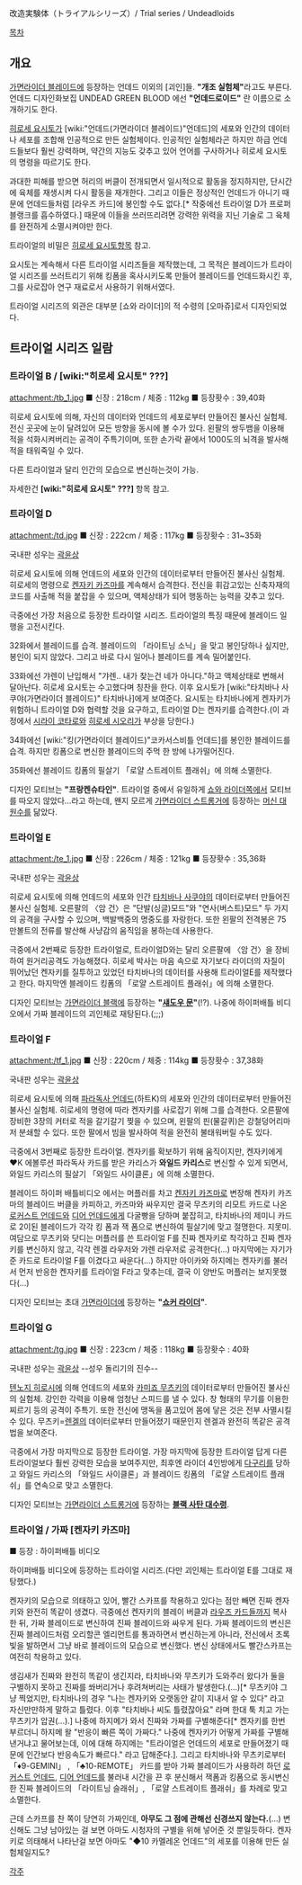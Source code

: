 改造実験体（トライアルシリーズ）/ Trial series / Undeadloids

[[목차]]
== 개요 ==
[[가면라이더 블레이드]]에 등장하는 언데드 이외의 [괴인]들. '''"개조 실험체"'''라고도 부른다. 언데드 디자인화보집 UNDEAD GREEN BLOOD 에선 '''"언데드로이드"''' 란 이름으로 소개하기도 한다.

[[히로세 요시토]]가 [wiki:"언데드(가면라이더 블레이드)"언데드]의 세포와 인간의 데이터나 세포를 조합해 인공적으로 만든 실험체이다. 인공적인 실험체라곤 하지만 하급 언데드들보다 훨씬 강력하며, 약간의 지능도 갖추고 있어 언어를 구사하거나 히로세 요시토의 명령을 따르기도 한다.

과대한 피해를 받으면 허리의 버클이 전개되면서 일시적으로 활동을 정지하지만, 단시간에 육체를 재생시켜 다시 활동을 재개한다. 그리고 이들은 정상적인 언데드가 아니기 때문에 언데드들처럼 [라우즈 카드]에 봉인할 수도 없다.[* 작중에선 트라이얼 D가 프로퍼 블랭크를 흡수하였다.] 때문에 이들을 쓰러뜨리려면 강력한 위력을 지닌 기술로 그 육체를 완전하게 소멸시켜야만 한다.

트라이얼의 비밀은 [[히로세 요시토]]항목 참고.

요시토는 계속해서 다른 트라이얼 시리즈들을 제작했는데, 그 목적은 블레이드가 트라이얼 시리즈를 쓰러트리기 위해 킹폼을 혹사시키도록 만들어 블레이드를 언데드화시킨 후, 그를 사로잡아 연구 재료로서 사용하기 위해서였다.

트라이얼 시리즈의 외관은 대부분 [쇼와 라이더]의 적 수령의 [오마쥬]로서 디자인되었다.

== 트라이얼 시리즈 일람 ==
=== 트라이얼 B / '''[wiki:"히로세 요시토" ???]''' === 
attachment:/tb_1.jpg 
■ 신장 : 218cm / 체중 : 112kg 
■ 등장홧수 : 39,40화

히로세 요시토에 의해, 자신의 데이터와 언데드의 세포로부터 만들어진 불사신 실험체. 전신 곳곳에 눈이 달려있어 모든 방향을 동시에 볼 수가 있다. 왼팔의 쌍두뱀을 이용해 적을 석화시켜버리는 공격이 주특기이며, 또한 손가락 끝에서 1000도의 뇌격을 발사해 적을 태워죽일 수 있다.

다른 트라이얼과 달리 인간의 모습으로 변신하는것이 가능.

자세한건 '''[wiki:"히로세 요시토" ???]''' 항목 참고.

=== 트라이얼 D ===
attachment:/td.jpg
■ 신장 : 222cm / 체중 : 117kg 
■ 등장홧수 : 31~35화

국내판 성우는 [[곽윤상]]

히로세 요시토에 의해 언데드의 세포와 인간의 데이터로부터 만들어진 불사신 실험체. 히로세의 명령으로 [[켄자키 카즈마]]를 계속해서 습격한다. 전신을 휘감고있는 신축자재의 코드를 사출해 적을 붙잡을 수 있으며, 액체상태가 되어 행동하는 능력을 갖추고 있다.

극중에선 가장 처음으로 등장한 트라이얼 시리즈. 트라이얼의 특징 때문에 블레이드 일행을 고전시킨다.

32화에서 블레이드를 습격. 블레이드의 「라이트닝 소닉」을 맞고 봉인당하나 싶지만, 봉인이 되지 않았다. 그리고 바로 다시 일어나 블레이드를 계속 밀어붙인다.

33화에선 갸렌이 난입해서 "갸렌.. 내가 찾는건 네가 아니다."하고 액체상태로 변해서 달아난다. 히로세 요시토는 수고했다며 칭찬을 한다. 이후 요시토가 [wiki:"타치바나 사쿠야(가면라이더 블레이드)" 타치바나]에게 보여준다. 요시토는 타치바나에게 켄자키가 위험하니 트라이얼 D와 협력할 것을 요구하고, 트라이얼 D는 켄자키를 습격한다.(이 과정에서 [[시라이 코타로]]와 [[히로세 시오리]]가 부상을 당한다.)

34화에선 [wiki:"킹(가면라이더 블레이드)"코카서스비틀 언데드]를 봉인한 블레이드를 습격. 하지만 킹폼으로 변신한 블레이드의 주먹 한 방에 나가떨어진다.

35화에선 블레이드 킹폼의 필살기 「로얄 스트레이트 플래쉬」에 의해 소멸한다.

디자인 모티브는 '''"프랑켄슈타인"'''. 트라이얼 중에서 유일하게 [[쇼와 라이더]]쪽에서 모티브를 따오지 않았다...라고 하는데, 왠지 모르게 [[가면라이더 스트롱거]]에 등장하는 [[머신 대원수]]를 닮았다.

=== 트라이얼 E ===
attachment:/te_1.jpg
■ 신장 : 226cm / 체중 : 121kg
■ 등장홧수 : 35,36화

국내판 성우는 [[곽윤상]]

히로세 요시토에 의해 언데드의 세포와 인간 [[타치바나 사쿠야]]의 데이터로부터 만들어진 불사신 실험체. 오른팔의 〈암 건〉은 "단발(싱글)모드"와 "연사(버스트)모드" 두 가지의 공격을 구사할 수 있으며, 백발백중의 명중도를 자랑한다. 또한 왼팔의 전격봉은 75만볼트의 전류를 발산해 사냥감의 움직임을 봉하는데 사용한다. 

극중에서 2번째로 등장한 트라이얼로, 트라이얼D와는 달리 오른팔에 〈암 건〉을 장비하여 원거리공격도 가능해졌다. 히로세 박사는 마음 속으로 자기보다 라이더의 자질이 뛰어났던 켄자키를 질투하고 있었던 타치바나의 데이터를 사용해 트라이얼E를 제작했다고 한다. 마지막엔 블레이드 킹폼의 「로얄 스트레이트 플래쉬」에 의해 소멸한다.

디자인 모티브는 [[가면라이더 블랙]]에 등장하는 '''"[[섀도우 문]]"'''(!?). 나중에 하이퍼배틀 비디오에서 가짜 블레이드의 괴인체로 재탕된다.(;;;) 

=== 트라이얼 F ===
attachment:/tf_1.jpg
■ 신장 : 220cm / 체중 : 114kg 
■ 등장홧수 : 37,38화

국내판 성우는 [[곽윤상]]

히로세 요시토에 의해 [[파라독사 언데드]](하트K)의 세포와 인간의 데이터로부터 만들어진 불사신 실험체. 히로세의 명령에 따라 켄자키를 사로잡기 위해 그를 습격한다. 오른팔에 장비한 3장의 커터로 적을 갈기갈기 찢을 수 있으며, 왼팔의 핀(물갈퀴)은 강철덩어리마저 분쇄할 수 있다. 또한 팔에서 빔을 발사하여 적을 완전히 불태워버릴 수도 있다.
 
극중에서 3번째로 등장한 트라이얼. 켄자키를 확보하기 위해 움직이지만, 켄자키에게 ♥K 에볼루션 파라독사 카드를 받은 카리스가 '''와일드 카리스'''로 변신할 수 있게 되면서, 와일드 카리스의 필살기 「와일드 사이클론」에 의해 소멸한다.

블레이드 하이퍼 배틀비디오 에서는 머플러를 차고 [[켄자키 카즈마]]로 변장해 켄자키 카즈마의 블레이드 버클을 카피하고, 카즈마와 싸우지만 결국 무츠키의 리모트 카드로 나온 [[로커스트 언데드]]와 [[디어 언데드]]에게 다굴빵을 당하며 붙잡히고, 타치바나의 제미니 카드로 2이된 블레이드가 각각 킹 폼과 잭 폼으로 변신하여 필살기에 맞고 절명한다. 지못미. 여담으로 무츠키와 닷디는 머플러를 쓴 트라이얼 F를 진짜 켄자키로 착각하고 진짜 켄자키를 변신하지 않고, 각각 렌겔 라우저와 갸렌 라우저로 공격한다(...) 마지막에는 자기가 준 카드로 트라이얼 F를 이겼다고 싸운다(...) 하지만 아이카와 하지메는 켄자키를 불러서 먼저 반응한 켄자키를 트라이얼 F라고 맞추는데, 결국 이 양반도 머플러는 보지못했다(...)

디자인 모티브는 초대 [[가면라이더]]에 등장하는 '''"[[쇼커 라이더]]"'''.

=== 트라이얼 G ===
attachment:/tg.jpg
■ 신장 : 223cm / 체중 : 118kg 
■ 등장홧수 : 40화

국내판 성우는 [[곽윤상]] --성우 돌리기의 진수--

[[텐노지 히로시]]에 의해 언데드의 세포와 [[카미죠 무츠키]]의 데이터로부터 만들어진 불사신의 실험체. 강인한 각력을 이용해 엄청난 스피드를 낼 수 있다. 창 형태의 무기를 이용한 찌르기 등의 공격이 주특기. 또한 전신에 맹독을 품고있어 몸에 닿은 것은 전부 사멸시킬 수 있다. 무츠키=[[렌겔]]의 데이터로부터 만들어졌기 때문인지 렌겔과 완전히 똑같은 공격법을 보여준다.

극중에서 가장 마지막으로 등장한 트라이얼. 가장 마지막에 등장한 트라이얼 답게 다른 트라이얼보다 훨씬 강력한 모습을 보여주지만, 최후엔 라이더 4인방에게 [[다구리]]를 당하고 와일드 카리스의 「와일드 사이클론」과 블레이드 킹폼의 「로얄 스트레이트 플래쉬」를 연속으로 맞고 소멸한다.

디자인 모티브는 [[가면라이더 스트롱거]]에 등장하는 '''[[블랙 사탄 대수령]]'''.

=== 트라이얼 / 가짜 [켄자키 카즈마] ===
■ 등장 : 하이퍼배틀 비디오

하이퍼배틀 비디오에 등장하는 트라이얼 시리즈.(다만 괴인체는 트라이얼 E를 그대로 재탕했다.)

켄자키의 모습으로 의태하고 있어, 빨간 스카프를 착용하고 있다는 점만 빼면 진짜 켄자키와 완전히 똑같이 생겼다. 극중에선 켄자키의 블레이 버클과 [[라우즈 카드]]들까지 복사한 뒤, 가짜 블레이드로 변신하여 진짜 블레이드와 싸우게 된다. 가짜 블레이드의 변신은 진짜 블레이드처럼 오리할콘 엘리먼트를 통과하면서 변신하는게 아니라, 전신에서 초록빛을 발하면서 그냥 바로 블레이드의 모습으로 변신했다. 변신 상태에서도 빨간스카프는 여전히 착용하고 있다.

생김새가 진짜와 완전히 똑같이 생긴지라, 타치바나와 무츠키가 도와주러 왔다가 둘을 구별하지 못하고 진짜를 쏴버리거나 후려쳐버리는 사태가 발생한다.(...)[* 무츠키야 그냥 찍었지만, 타치바나의 경우 "나는 켄자키와 오랫동안 같이 지내서 알 수 있다" 라고 자신만만하게 말하고 틀렸다. 이후 "타치바나 씨도 틀렸잖아요" 라며 한대 툭 치고 가는 무츠키가 압권(...).] 나중에 하지메가 와서 진짜와 가짜를 구별해준다[* 켄자키를 한번 부르더니 하지메 왈 "반응이 빠른 쪽이 가짜다." 나중에 켄자키가 어떻게 가짜를 구별해낸거냐고 물어보는데, 이에 대해 하지메는 "트라이얼은 언데드의 세포로 만들어졌기 때문에 인간보다 반응속도가 빠르다." 라고 답해준다.]. 그리고 타치바나와 무츠키로부터 「♦9-GEMINI」 , 「♣10-REMOTE」 카드를 받아 가짜 블레이드가 사용하려 하던 [[로커스트 언데드]], [[디어 언데드]]를 불러내 시간을 끈 후 분신해서 잭폼과 킹폼으로 동시변신한 진짜 블레이드의 「라이트닝 슬래쉬」, 「로얄 스트레이트 플래쉬」를 차례로 맞고 소멸한다. 

근데 스카프를 찬 쪽이 당연히 가짜인데, '''아무도 그 점에 관해선 신경쓰지 않는다.'''(...) 변신해도 그냥 남아있는 걸 보면 아마도 시청자의 구별을 위해 넣어준 것 뿐일듯하다.
켄자키로 의태해서 나타난걸 보면 아마도 "◆10 카멜레온 언데드"의 세포를 이용해 만든 실험체일지도?

[[각주]]

